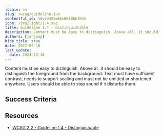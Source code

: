 ```yaml
---
locale: en
slug: /wcag/guideline-1-4
contentful_id: 1dveO45YmE6sHPiB6bfRdG
icon: /img/light/1.4.svg
title: Guideline 1.4 - Distinguishable
description: Content must be easy to distinguish. Above all, it should be easy to distinguish the foreground from the background. Text must have sufficient contrast, needs to support scaling and must not be omitted or shortened anywhere. Users should be able to stop sound if it disturbs them.
authors: [janjaap]
hide_title: true
date: 2022-06-16
last_update:
  date: 2024-12-18
---
```


<Hero
  title="Distinguishable"
  image="/img/light/1.4.svg"
  alt="WCAG 1.4 icon"
  prefix="Guideline 1.4"
/>

Content must be easy to distinguish. Above all, it should be easy to distinguish the foreground from the background. Text must have sufficient contrast, needs to support scaling and must not be omitted or shortened anywhere. Users should be able to stop sound if it disturbs them.

## Success Criteria

<LinkList title="Success Criteria" isHighlighted={true}>
  <LinkListItem
    url="/en/guidelines/wcag/success-criterion-1-4-1"
    title="Success Criterion 1.4.1 - Use of Color"
    label="Use of Color"
    description="Ensure color isn't the only way information is conveyed."
    image="/img/light/1.4.1.svg"
    alt="WCAG 1.4.1 icon"
  />
  <LinkListItem
    url="/en/guidelines/wcag/success-criterion-1-4-2"
    title="Success Criterion 1.4.2 - Audio Control"
    label="Audio Control"
    description="Ensure that audio which lasts longer than three seconds can be paused or stopped."
    image="/img/light/1.4.2.svg"
    alt="WCAG 1.4.2 icon"
  />
  <LinkListItem
    url="/en/guidelines/wcag/success-criterion-1-4-3"
    title="Success Criterion 1.4.3 - Contrast (Minimum)"
    label="Contrast (Minimum)"
    description="Ensure that the contrast ratio between the text color and background color is at least 4.5:1. For bold and large text, a ratio of 3:1 is sufficient."
    image="/img/light/1.4.3.svg"
    alt="WCAG 1.4.3 icon"
  />
  <LinkListItem
    url="/en/guidelines/wcag/success-criterion-1-4-4"
    title="Success Criterion 1.4.4 - Resize Text"
    label="Resize Text"
    description="Ensure that the text in your app supports resizing."
    image="/img/light/1.4.4.svg"
    alt="WCAG 1.4.4 icon"
  />
  <LinkListItem
    url="/en/guidelines/wcag/success-criterion-1-4-5"
    title="Success Criterion 1.4.5 - Images of Text"
    label="Images of Text"
    description="Ensure images are not used to display text."
    image="/img/light/1.4.5.svg"
    alt="WCAG 1.4.5 icon"
  />
  <LinkListItem
    url="/en/guidelines/wcag/success-criterion-1-4-6"
    title="Success Criterion 1.4.6 - Contrast (Enhanced)"
    label="Contrast (Enhanced)"
    description="The visual presentation of text and images of text has a contrast ratio of at least 7:1."
    image="/img/light/1.4.6.svg"
    alt="WCAG 1.4.6 icon"
  />
  <LinkListItem
    url="/en/guidelines/wcag/success-criterion-1-4-7"
    title="Success Criterion 1.4.7 - Low or No Background Audio"
    label="Low or No Background Audio"
    description="For prerecorded audio-only content that contains primarily speech in the foreground, is not an audio CAPTCHA or audio logo, and is not vocalization intended to be primarily musical expression such as singing or rapping, some rules apply."
    image="/img/light/1.4.7.svg"
    alt="WCAG 1.4.7 icon"
  />
  <LinkListItem
    url="/en/guidelines/wcag/success-criterion-1-4-8"
    title="Success Criterion 1.4.8 - Visual Presentation"
    label="Visual Presentation"
    description="For the visual presentation of blocks of text, some rules apply."
    image="/img/light/1.4.8.svg"
    alt="WCAG 1.4.8 icon"
  />
  <LinkListItem
    url="/en/guidelines/wcag/success-criterion-1-4-9"
    title="Success Criterion 1.4.9 - Images of Text (No Exception)"
    label="Images of Text (No Exception)"
    description="Images of text are only used for pure decoration or where a particular presentation of text is essential to the information being conveyed. "
    image="/img/light/1.4.9.svg"
    alt="WCAG 1.4.9 icon"
  />
  <LinkListItem
    url="/en/guidelines/wcag/success-criterion-1-4-10"
    title="Success Criterion 1.4.10 - Reflow"
    label="Reflow"
    description="Ensure that all content on the screen remains readable even with the largest font."
    image="/img/light/1.4.10.svg"
    alt="WCAG 1.4.10 icon"
  />
  <LinkListItem
    url="/en/guidelines/wcag/success-criterion-1-4-11"
    title="Success Criterion 1.4.11 - Non-text Contrast"
    label="Non-text Contrast"
    description="Ensure that the content on the screen has a contrast of at least 3:1 with the surrounding color."
    image="/img/light/1.4.11.svg"
    alt="WCAG 1.4.11 icon"
  />
  <LinkListItem
    url="/en/guidelines/wcag/success-criterion-1-4-12"
    title="Success Criterion 1.4.12 - Text Spacing"
    label="Text Spacing"
    description="Ensure there is enough space between paragraphs, letters and words."
    image="/img/light/1.4.12.svg"
    alt="WCAG 1.4.12 icon"
  />
  <LinkListItem
    url="/en/guidelines/wcag/success-criterion-1-4-13"
    title="Success Criterion 1.4.13 - Content on Hover or Focus"
    label="Content on Hover or Focus"
    description="Ensure it is possible to hide information which appears automatically after hovering with the pointer or focusing with the keyboard."
    image="/img/light/1.4.13.svg"
    alt="WCAG 1.4.13 icon"
  />
</LinkList>

## Resources

- [WCAG 2.2 - Guideline 1.4 - Distinguishable](https://www.w3.org/TR/WCAG22/#distinguishable)
